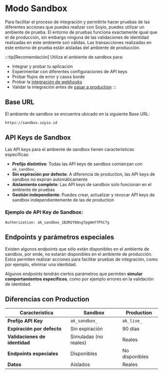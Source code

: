 # Modo Sandbox

Para facilitar el proceso de integración y permitirte hacer pruebas de las diferentes acciones que puedes realizar con Soyio, puedes utilizar un ambiente de prueba. El entorno de pruebas funciona exactamente igual que el de producción, sin embargo ninguna de las validaciones de identidad realizadas en este ambiente son válidas. Las transacciones realizadas en este entorno de prueba están aisladas del ambiente de producción.

:::tip[Recomendación]
Utiliza el ambiente de sandbox para:
- Integrar y probar tu aplicación
- Experimentar con diferentes configuraciones de API keys
- Probar flujos de error y casos borde
- Probar la [integración de webhooks](./webhooks)
- Validar la integración antes de [pasar a production](../integration-guide/main/production)
:::


## Base URL

El ambiente de sandbox se encuentra ubicado en la siguiente Base URL:

`https://sandbox.soyio.id`

## API Keys de Sandbox

Las API keys para el ambiente de sandbox tienen características específicas:

- **Prefijo distintivo**: Todas las API keys de sandbox comienzan con `ak_sandbox_`
- **Sin expiración por defecto**: A diferencia de production, las API keys de sandbox no expiran automáticamente
- **Aislamiento completo**: Las API keys de sandbox solo funcionan en el ambiente de pruebas
- **Gestión independiente**: Puedes crear, actualizar y revocar API keys de sandbox independientemente de las de production

### Ejemplo de API Key de Sandbox:

```shell
Authorization: ak_sandbox_1B2M2Y8AsgTpgAmY7PhCfg
```

## Endpoints y parámetros especiales

Existen algunos endpoints que sólo están disponibles en el ambiente de sandbox, por ende, no estarán disponibles en el ambiente de producción. Estos permiten realizar acciones para facilitar pruebas de integración, como por ejemplo, eliminar una identidad.

Algunos endpoints tendrán ciertos parámetros que permiten **simular comportamientos específicos**, como por ejemplo errores en la validación de identidad.

## Diferencias con Production

| Característica | Sandbox | Production |
|---|---|---|
| **Prefijo API Key** | `ak_sandbox_` | `ak_live_` |
| **Expiración por defecto** | Sin expiración | 90 días |
| **Validaciones de identidad** | Simuladas (no reales) | Reales |
| **Endpoints especiales** | Disponibles | No disponibles |
| **Datos** | Aislados | Reales |
